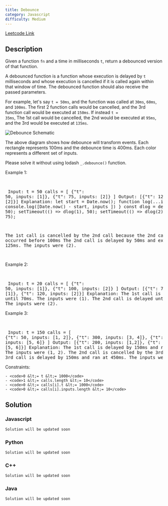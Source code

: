 ```yaml
---
title: Debounce
category: Javascript
difficulty: Medium
---
```


<Callout>

[Leetcode Link](https://leetcode.com/problems/debounce)

</Callout>

## Description

Given a function <code>fn</code> and a time in milliseconds <code>t</code>, return a debounced version of that function.

A debounced function is a function whose execution is delayed by <code>t</code> milliseconds and whose execution is cancelled if it is called again within that window of time. The debounced function should also receive the passed parameters.

For example, let's say <code>t = 50ms</code>, and the function was called at <code>30ms</code>, <code>60ms</code>, and <code>100ms</code>. The first 2 function calls would be cancelled, and the 3rd function call would be executed at <code>150ms</code>. If instead <code>t = 35ms</code>, The 1st call would be cancelled, the 2nd would be executed at <code>95ms</code>, and the 3rd would be executed at <code>135ms</code>.

<Image
	alt="Debounce Schematic"
	src="https://assets.leetcode.com/uploads/2023/04/08/screen-shot-2023-04-08-at-11048-pm.png"
	width={800}
	height={242}
/>

The above diagram shows how debounce will transform events. Each rectangle represents 100ms and the debounce time is 400ms. Each color represents a different set of inputs.

Please solve it without using lodash <code>\_.debounce()</code> function.

Example 1:

<br /><pre className="overflow-x-auto">
Input: 
t = 50
calls = [
  {&quot;t&quot;: 50, inputs: [1]},
  {&quot;t&quot;: 75, inputs: [2]}
]
Output: [{&quot;t&quot;: 125, inputs: [2]}]
Explanation:
let start = Date.now();
function log(...inputs) { 
  console.log([Date.now() - start, inputs ])
}
const dlog = debounce(log, 50);
setTimeout(() =&gt; dlog(1), 50);
setTimeout(() =&gt; dlog(2), 75);

The 1st call is cancelled by the 2nd call because the 2nd call occurred before 100ms
The 2nd call is delayed by 50ms and executed at 125ms. The inputs were (2).

</pre>

Example 2:

<br /><pre className="overflow-x-auto">
Input: 
t = 20
calls = [
  {&quot;t&quot;: 50, inputs: [1]},
  {&quot;t&quot;: 100, inputs: [2]}
]
Output: [{&quot;t&quot;: 70, inputs: [1]}, {&quot;t&quot;: 120, inputs: [2]}]
Explanation:
The 1st call is delayed until 70ms. The inputs were (1).
The 2nd call is delayed until 120ms. The inputs were (2).
</pre>

Example 3:

<br /><pre className="overflow-x-auto">
Input: 
t = 150
calls = [
  {&quot;t&quot;: 50, inputs: [1, 2]},
  {&quot;t&quot;: 300, inputs: [3, 4]},
  {&quot;t&quot;: 300, inputs: [5, 6]}
]
Output: [{&quot;t&quot;: 200, inputs: [1,2]}, {&quot;t&quot;: 450, inputs: [5, 6]}]
Explanation:
The 1st call is delayed by 150ms and ran at 200ms. The inputs were (1, 2).
The 2nd call is cancelled by the 3rd call
The 3rd call is delayed by 150ms and ran at 450ms. The inputs were (5, 6).
</pre>

Constraints:

    - <code>0 &lt;= t &lt;= 1000</code>
    - <code>1 &lt;= calls.length &lt;= 10</code>
    - <code>0 &lt;= calls[i].t &lt;= 1000</code>
    - <code>0 &lt;= calls[i].inputs.length &lt;= 10</code>

## Solution

### Javascript

```javascript
Solution will be updated soon
```

### Python

```python
Solution will be updated soon
```

### C++

```cpp
Solution will be updated soon
```

### Java

```java
Solution will be updated soon
```
